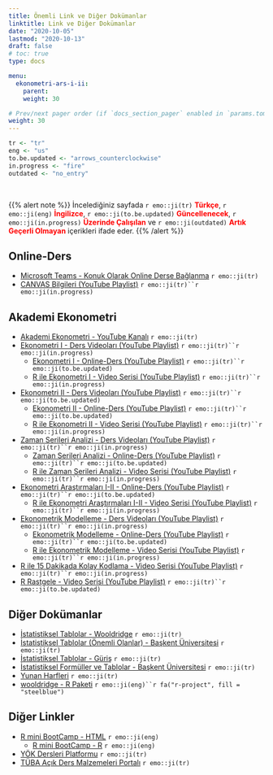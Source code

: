 ```yaml
---
title: Önemli Link ve Diğer Dokümanlar
linktitle: Link ve Diğer Dokümanlar
date: "2020-10-05"
lastmod: "2020-10-13"
draft: false
# toc: true
type: docs

menu:
  ekonometri-ars-i-ii:
    parent: 
    weight: 30

# Prev/next pager order (if `docs_section_pager` enabled in `params.toml`)
weight: 30
---
```


```r
tr <- "tr"
eng <- "us"
to.be.updated <- "arrows_counterclockwise"
in.progress <- "fire"
outdated <- "no_entry"
```

<br>

{{% alert note %}}
İncelediğiniz sayfada `r emo::ji(tr)` <font color="red">**Türkçe**</font>, `r emo::ji(eng)` <font color="red">**İngilizce**</font>, `r emo::ji(to.be.updated)` <font color="red">**Güncellenecek**</font>, `r emo::ji(in.progress)` <font color="red">**Üzerinde Çalışılan**</font> ve `r emo::ji(outdated)` <font color="red">**Artık Geçerli Olmayan**</font> içerikleri ifade eder.
{{% /alert %}}

## Online-Ders
- [Microsoft Teams - Konuk Olarak Online Derse Bağlanma](https://www.youtube.com/watch?v=dP1UaNDRJxY&list=PLGdlUqXbpitlLsjTiK61hgnvcf4SnNoit&index=1) `r emo::ji(tr)`
- [CANVAS Bilgileri (YouTube Playlist)](https://www.youtube.com/playlist?list=PLGdlUqXbpitlVeoJ4snHehOPvoB-7T0ar) `r emo::ji(tr)``r emo::ji(in.progress)`

## Akademi Ekonometri
- [Akademi Ekonometri - YouTube Kanalı](https://www.youtube.com/c/AkademiEkonometri) `r emo::ji(tr)`
- [Ekonometri I - Ders Videoları (YouTube Playlist)](https://www.youtube.com/playlist?list=PLGdlUqXbpitlqshWDBUxxktcyDo8V4BvN) `r emo::ji(tr)``r emo::ji(in.progress)`
    + [Ekonometri I - Online-Ders (YouTube Playlist)](https://www.youtube.com/playlist?list=PLGdlUqXbpitkkBYmrluukSunncmvL7JSF) `r emo::ji(tr)``r emo::ji(to.be.updated)`
    + [R ile Ekonometri I - Video Serisi (YouTube Playlist)](https://www.youtube.com/playlist?list=PLGdlUqXbpitlwPLlG1nEh7TczOXZrYw-9) `r emo::ji(tr)``r emo::ji(in.progress)`
- [Ekonometri II - Ders Videoları (YouTube Playlist)](https://www.youtube.com/playlist?list=PLGdlUqXbpitlL_CbPiev5Lu0j3dKvQq7x) `r emo::ji(tr)``r emo::ji(to.be.updated)`
    + [Ekonometri II - Online-Ders (YouTube Playlist)](https://www.youtube.com/playlist?list=PLGdlUqXbpitmWlaoQxv-_3bGhKG8C7FOX) `r emo::ji(tr)``r emo::ji(to.be.updated)`
    + [R ile Ekonometri II - Video Serisi (YouTube Playlist)](https://www.youtube.com/playlist?list=PLGdlUqXbpitkl1NkezEC8S9FEyBufaK13) `r emo::ji(tr)``r emo::ji(in.progress)`
- [Zaman Serileri Analizi - Ders Videoları (YouTube Playlist)](https://www.youtube.com/playlist?list=PLGdlUqXbpitnuvg9CvLkS3pAv6JAAWzz6) `r emo::ji(tr)``r emo::ji(in.progress)`
    + [Zaman Serileri Analizi - Online-Ders (YouTube Playlist)](https://www.youtube.com/playlist?list=PLGdlUqXbpitknof9XxlP73K1crTkoUZtQ) `r emo::ji(tr)``r emo::ji(to.be.updated)`
    + [R ile Zaman Serileri Analizi - Video Serisi (YouTube Playlist)](https://www.youtube.com/playlist?list=PLGdlUqXbpitnFyDakbzZFI5vJ0oSiAooU) `r emo::ji(tr)``r emo::ji(in.progress)`
- [Ekonometri Araştırmaları I-II - Online-Ders (YouTube Playlist)](https://www.youtube.com/playlist?list=PLGdlUqXbpitlLsjTiK61hgnvcf4SnNoit) `r emo::ji(tr)``r emo::ji(to.be.updated)`
    + [R ile Ekonometri Araştırmaları I-II - Video Serisi (YouTube Playlist)](https://www.youtube.com/playlist?list=PLGdlUqXbpitmQkGp98r9oiLgWEoW4Az3Y) `r emo::ji(tr)``r emo::ji(in.progress)`
- [Ekonometrik Modelleme - Ders Videoları (YouTube Playlist)](https://www.youtube.com/playlist?list=PLGdlUqXbpitmX4rFuzwEPV6LwSIkW2wfi) `r emo::ji(tr)``r emo::ji(in.progress)`
    + [Ekonometrik Modelleme - Online-Ders (YouTube Playlist)](https://www.youtube.com/playlist?list=PLGdlUqXbpitk83Yi1sMWWviJXi2oeUTiS) `r emo::ji(tr)``r emo::ji(to.be.updated)`
    + [R ile Ekonometrik Modelleme - Video Serisi (YouTube Playlist)](https://www.youtube.com/playlist?list=PLGdlUqXbpitk5XQXH9JYm81CJrr4o9Zhl) `r emo::ji(tr)``r emo::ji(in.progress)`
- [R ile 15 Dakikada Kolay Kodlama - Video Serisi (YouTube Playlist)](https://www.youtube.com/playlist?list=PLGdlUqXbpitml03Ea8sOjblldkZW-XU5J) `r emo::ji(tr)``r emo::ji(in.progress)`
- [R Rastgele - Video Serisi (YouTube Playlist)](https://www.youtube.com/playlist?list=PLGdlUqXbpitlK87V9m6L0hT2jfKmWkNct) `r emo::ji(tr)``r emo::ji(to.be.updated)`

## Diğer Dokümanlar
- [İstatistiksel Tablolar - Wooldridge](`r paste0(ekonometri.i.path, "Istatistiksel_Tablolar_-_Wooldridge.pdf")`) `r emo::ji(tr)`
- [İstatistiksel Tablolar (Önemli Olanlar) - Başkent Üniversitesi](`r paste0(ekonometri.i.path, "Istatistiksel_Tablolar_Onemli_Olanlar_-_Baskent_Universitesi.pdf")`) `r emo::ji(tr)`
- [İstatistiksel Tablolar - Güriş](`r paste0(ekonometri.i.path, "Istatistiksel_Tablolar_-_Guris.pdf")`) `r emo::ji(tr)`
- [İstatistiksel Formüller ve Tablolar - Başkent Üniversitesi](`r paste0(ekonometri.i.path, "Istatistiksel_Formuller_ve_Tablolar_-_Baskent_Universitesi.pdf")`) `r emo::ji(tr)`
- [Yunan Harfleri](`r paste0(ekonometri.i.path, "Yunan_Harfleri.pdf")`) `r emo::ji(tr)`
- [wooldridge - R Paketi](`r paste0(ekonometri.i.path, "Package_wooldridge.pdf")`) `r emo::ji(eng)``r fa("r-project", fill = "steelblue")`

## Diğer Linkler
- [R mini BootCamp - HTML](https://akademiekonometri.bitbucket.io/R_mini_BootCamp/R_mini_BootCamp.html) `r emo::ji(eng)`
    + [R mini BootCamp - R](https://akademiekonometri.bitbucket.io/R_mini_BootCamp/R_mini_BootCamp.R) `r emo::ji(eng)`
- [YÖK Dersleri Platformu](https://yokdersleri.yok.gov.tr/) `r emo::ji(tr)`
- [TÜBA Açık Ders Malzemeleri Portalı](https://acikders.tuba.gov.tr/) `r emo::ji(tr)`
